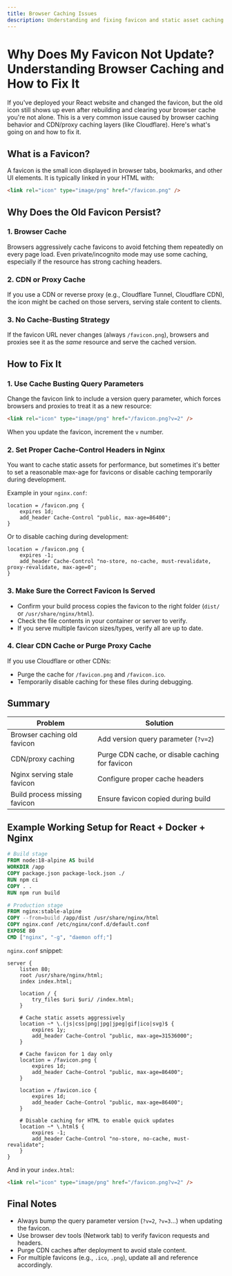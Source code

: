 ```yaml
---
title: Browser Caching Issues
description: Understanding and fixing favicon and static asset caching problems
---
```


# Why Does My Favicon Not Update? Understanding Browser Caching and How to Fix It

If you've deployed your React website and changed the favicon, 
but the old icon still shows up even after rebuilding and clearing your browser cache you're not alone. 
This is a very common issue caused by browser caching behavior and CDN/proxy caching layers (like Cloudflare). 
Here's what's going on and how to fix it.

## What is a Favicon?

A favicon is the small icon displayed in browser tabs, 
bookmarks, and other UI elements. 
It is typically linked in your HTML with:

```html
<link rel="icon" type="image/png" href="/favicon.png" />
```

## Why Does the Old Favicon Persist?

### 1. Browser Cache

Browsers aggressively cache favicons to avoid fetching them repeatedly on every page load. 
Even private/incognito mode may use some caching, 
especially if the resource has strong caching headers.

### 2. CDN or Proxy Cache

If you use a CDN or reverse proxy (e.g., Cloudflare Tunnel, Cloudflare CDN), the icon might be cached on those servers, serving stale content to clients.

### 3. No Cache-Busting Strategy

If the favicon URL never changes (always `/favicon.png`), browsers and proxies see it as the _same_ resource and serve the cached version.

## How to Fix It

### 1. Use Cache Busting Query Parameters

Change the favicon link to include a version query parameter, which forces browsers and proxies to treat it as a new resource:

```html
<link rel="icon" type="image/png" href="/favicon.png?v=2" />
```

When you update the favicon, increment the `v` number.

### 2. Set Proper Cache-Control Headers in Nginx

You want to cache static assets for performance, but sometimes it's better to set a reasonable max-age for favicons or disable caching temporarily during development.

Example in your `nginx.conf`:

```nginx
location = /favicon.png {
    expires 1d; 
    add_header Cache-Control "public, max-age=86400";
}
```

Or to disable caching during development:

```nginx
location = /favicon.png {
    expires -1;
    add_header Cache-Control "no-store, no-cache, must-revalidate, proxy-revalidate, max-age=0";
}
```

### 3. Make Sure the Correct Favicon Is Served

- Confirm your build process copies the favicon to the right folder (`dist/` or `/usr/share/nginx/html`).
- Check the file contents in your container or server to verify.
- If you serve multiple favicon sizes/types, verify all are up to date.

### 4. Clear CDN Cache or Purge Proxy Cache

If you use Cloudflare or other CDNs:

- Purge the cache for `/favicon.png` and `/favicon.ico`.
- Temporarily disable caching for these files during debugging.

## Summary

| Problem | Solution |
|---------|----------|
| Browser caching old favicon | Add version query parameter (`?v=2`) |
| CDN/proxy caching | Purge CDN cache, or disable caching for favicon |
| Nginx serving stale favicon | Configure proper cache headers |
| Build process missing favicon | Ensure favicon copied during build |

## Example Working Setup for React + Docker + Nginx

```dockerfile
# Build stage
FROM node:18-alpine AS build
WORKDIR /app
COPY package.json package-lock.json ./
RUN npm ci
COPY . .
RUN npm run build

# Production stage
FROM nginx:stable-alpine
COPY --from=build /app/dist /usr/share/nginx/html
COPY nginx.conf /etc/nginx/conf.d/default.conf
EXPOSE 80
CMD ["nginx", "-g", "daemon off;"]
```

`nginx.conf` snippet:

```nginx
server {
    listen 80;
    root /usr/share/nginx/html;
    index index.html;

    location / {
        try_files $uri $uri/ /index.html;
    }

    # Cache static assets aggressively
    location ~* \.(js|css|png|jpg|jpeg|gif|ico|svg)$ {
        expires 1y;
        add_header Cache-Control "public, max-age=31536000";
    }

    # Cache favicon for 1 day only
    location = /favicon.png {
        expires 1d;
        add_header Cache-Control "public, max-age=86400";
    }

    location = /favicon.ico {
        expires 1d;
        add_header Cache-Control "public, max-age=86400";
    }

    # Disable caching for HTML to enable quick updates
    location ~* \.html$ {
        expires -1;
        add_header Cache-Control "no-store, no-cache, must-revalidate";
    }
}
```

And in your `index.html`:

```html
<link rel="icon" type="image/png" href="/favicon.png?v=2" />
```

## Final Notes

- Always bump the query parameter version (`?v=2`, `?v=3`…) when updating the favicon.
- Use browser dev tools (Network tab) to verify favicon requests and headers.
- Purge CDN caches after deployment to avoid stale content.
- For multiple favicons (e.g., `.ico`, `.png`), update all and reference accordingly.

